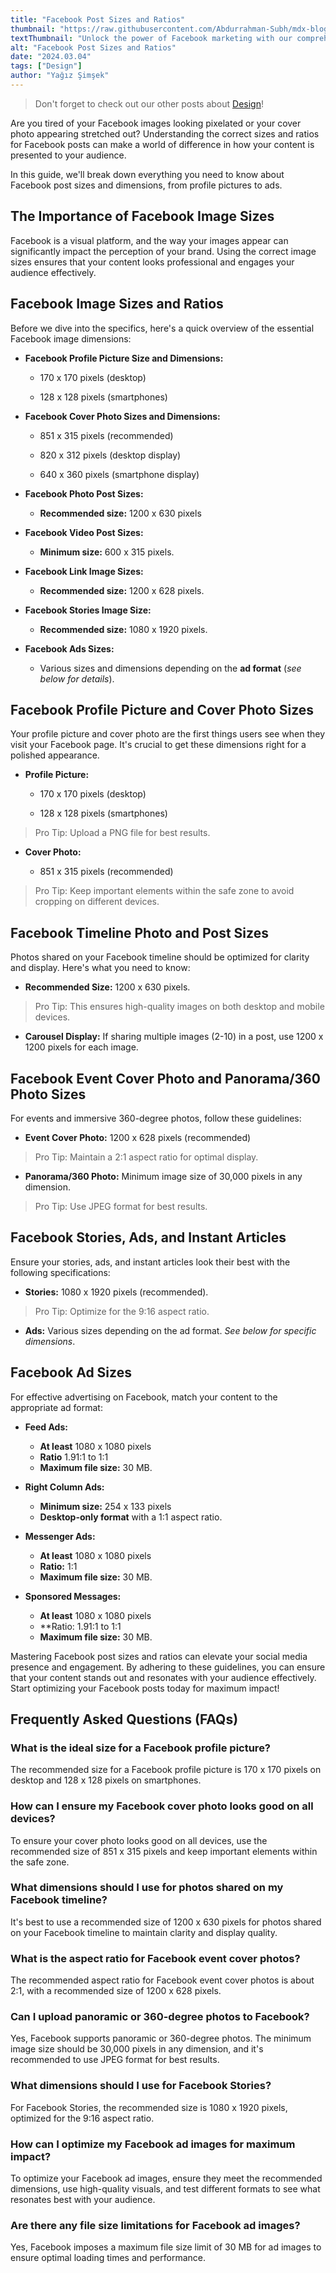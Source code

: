```yaml
---
title: "Facebook Post Sizes and Ratios"
thumbnail: "https://raw.githubusercontent.com/Abdurrahman-Subh/mdx-blog/main/images/facebook-dimensions.png"
textThumbnail: "Unlock the power of Facebook marketing with our comprehensive guide to post sizes and ratios. Learn the dimensions for profile pictures, cover photos, ads, and more for optimal engagement and visibility!"
alt: "Facebook Post Sizes and Ratios"
date: "2024.03.04"
tags: ["Design"]
author: "Yağız Şimşek"
---
```


<CustomImage
    src="https://raw.githubusercontent.com/Abdurrahman-Subh/mdx-blog/main/images/facebook-dimensions.png"
    alt="Facebook Post Sizes and Ratios"
/>

> Don't forget to check out our other posts about [Design](https://stockimg.ai/blog/design)!

Are you tired of your Facebook images looking pixelated or your cover photo appearing stretched out? Understanding the correct sizes and ratios for Facebook posts can make a world of difference in how your content is presented to your audience.

In this guide, we'll break down everything you need to know about Facebook post sizes and dimensions, from profile pictures to ads.

## The Importance of Facebook Image Sizes

Facebook is a visual platform, and the way your images appear can significantly impact the perception of your brand. Using the correct image sizes ensures that your content looks professional and engages your audience effectively.

## Facebook Image Sizes and Ratios

Before we dive into the specifics, here's a quick overview of the essential Facebook image dimensions:

- **Facebook Profile Picture Size and Dimensions:** 

    - 170 x 170 pixels (desktop)
    
    - 128 x 128 pixels (smartphones)

- **Facebook Cover Photo Sizes and Dimensions:** 

    - 851 x 315 pixels (recommended)
    
    - 820 x 312 pixels (desktop display)
    
    - 640 x 360 pixels (smartphone display)

- **Facebook Photo Post Sizes:** 

    - **Recommended size:** 1200 x 630 pixels

- **Facebook Video Post Sizes:** 

    - **Minimum size:** 600 x 315 pixels.

- **Facebook Link Image Sizes:** 

    - **Recommended size:** 1200 x 628 pixels.

- **Facebook Stories Image Size:**

    - **Recommended size:** 1080 x 1920 pixels.

- **Facebook Ads Sizes:** 

    - Various sizes and dimensions depending on the **ad format** (*see below for details*).

## Facebook Profile Picture and Cover Photo Sizes

Your profile picture and cover photo are the first things users see when they visit your Facebook page. It's crucial to get these dimensions right for a polished appearance.

- **Profile Picture:** 
    
    - 170 x 170 pixels (desktop)
    
    - 128 x 128 pixels (smartphones)

> Pro Tip: Upload a PNG file for best results.

- **Cover Photo:** 
    
    - 851 x 315 pixels (recommended)

> Pro Tip: Keep important elements within the safe zone to avoid cropping on different devices.

## Facebook Timeline Photo and Post Sizes

Photos shared on your Facebook timeline should be optimized for clarity and display. Here's what you need to know:

- **Recommended Size:** 1200 x 630 pixels.

> Pro Tip: This ensures high-quality images on both desktop and mobile devices.

- **Carousel Display:** If sharing multiple images (2-10) in a post, use 1200 x 1200 pixels for each image.

## Facebook Event Cover Photo and Panorama/360 Photo Sizes

For events and immersive 360-degree photos, follow these guidelines:

- **Event Cover Photo:** 1200 x 628 pixels (recommended) 

> Pro Tip: Maintain a 2:1 aspect ratio for optimal display.

- **Panorama/360 Photo:** Minimum image size of 30,000 pixels in any dimension. 

> Pro Tip: Use JPEG format for best results.

## Facebook Stories, Ads, and Instant Articles

Ensure your stories, ads, and instant articles look their best with the following specifications:

- **Stories:** 1080 x 1920 pixels (recommended). 

> Pro Tip: Optimize for the 9:16 aspect ratio.

- **Ads:** Various sizes depending on the ad format. *See below for specific dimensions*.

## Facebook Ad Sizes

For effective advertising on Facebook, match your content to the appropriate ad format:

- **Feed Ads:**
    
    - **At least** 1080 x 1080 pixels 
    - **Ratio** 1.91:1 to 1:1
    - **Maximum file size:** 30 MB.

- **Right Column Ads:** 

    - **Minimum size:** 254 x 133 pixels
    - **Desktop-only format** with a 1:1 aspect ratio.

- **Messenger Ads:** 
    - **At least** 1080 x 1080 pixels
    - **Ratio:** 1:1
    - **Maximum file size:** 30 MB.

- **Sponsored Messages:**
    - **At least** 1080 x 1080 pixels
    - **Ratio: 1.91:1 to 1:1
    - **Maximum file size:** 30 MB.

Mastering Facebook post sizes and ratios can elevate your social media presence and engagement. By adhering to these guidelines, you can ensure that your content stands out and resonates with your audience effectively. Start optimizing your Facebook posts today for maximum impact!

## Frequently Asked Questions (FAQs)

### What is the ideal size for a Facebook profile picture?

The recommended size for a Facebook profile picture is 170 x 170 pixels on desktop and 128 x 128 pixels on smartphones.

### How can I ensure my Facebook cover photo looks good on all devices?

To ensure your cover photo looks good on all devices, use the recommended size of 851 x 315 pixels and keep important elements within the safe zone.

### What dimensions should I use for photos shared on my Facebook timeline?

It's best to use a recommended size of 1200 x 630 pixels for photos shared on your Facebook timeline to maintain clarity and display quality.

### What is the aspect ratio for Facebook event cover photos?

The recommended aspect ratio for Facebook event cover photos is about 2:1, with a recommended size of 1200 x 628 pixels.

### Can I upload panoramic or 360-degree photos to Facebook?

Yes, Facebook supports panoramic or 360-degree photos. The minimum image size should be 30,000 pixels in any dimension, and it's recommended to use JPEG format for best results.

### What dimensions should I use for Facebook Stories?

For Facebook Stories, the recommended size is 1080 x 1920 pixels, optimized for the 9:16 aspect ratio.

### How can I optimize my Facebook ad images for maximum impact?

To optimize your Facebook ad images, ensure they meet the recommended dimensions, use high-quality visuals, and test different formats to see what resonates best with your audience.

### Are there any file size limitations for Facebook ad images?

Yes, Facebook imposes a maximum file size limit of 30 MB for ad images to ensure optimal loading times and performance.